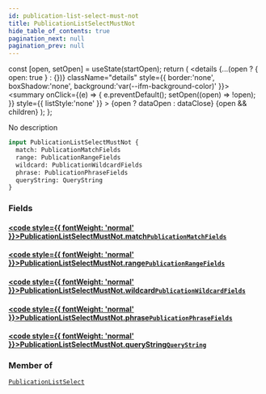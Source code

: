 ```yaml
---
id: publication-list-select-must-not
title: PublicationListSelectMustNot
hide_table_of_contents: true
pagination_next: null
pagination_prev: null
---
```







  const [open, setOpen] = useState(startOpen);
  return (
    <details {...(open ? { open: true } : {})} className="details" style={{ border:'none', boxShadow:'none', background:'var(--ifm-background-color)' }}>
      <summary
        onClick={(e) => {
          e.preventDefault();
          setOpen((open) => !open);
        }}
        style={{ listStyle:'none' }}
      >
      {open ? dataOpen : dataClose}
      </summary>
      {open && children}
    </details>
  );
};




No description


```graphql
input PublicationListSelectMustNot {
  match: PublicationMatchFields
  range: PublicationRangeFields
  wildcard: PublicationWildcardFields
  phrase: PublicationPhraseFields
  queryString: QueryString
}
```




### Fields

#### [<code style={{ fontWeight: 'normal' }}>PublicationListSelectMustNot.<b>match</b></code>](#)<Bullet />[`PublicationMatchFields`](/cris/inputs/publication-match-fields) <Badge class="secondary" text="input"/>
> 
> 

#### [<code style={{ fontWeight: 'normal' }}>PublicationListSelectMustNot.<b>range</b></code>](#)<Bullet />[`PublicationRangeFields`](/cris/inputs/publication-range-fields) <Badge class="secondary" text="input"/>
> 
> 

#### [<code style={{ fontWeight: 'normal' }}>PublicationListSelectMustNot.<b>wildcard</b></code>](#)<Bullet />[`PublicationWildcardFields`](/cris/inputs/publication-wildcard-fields) <Badge class="secondary" text="input"/>
> 
> 

#### [<code style={{ fontWeight: 'normal' }}>PublicationListSelectMustNot.<b>phrase</b></code>](#)<Bullet />[`PublicationPhraseFields`](/cris/inputs/publication-phrase-fields) <Badge class="secondary" text="input"/>
> 
> 

#### [<code style={{ fontWeight: 'normal' }}>PublicationListSelectMustNot.<b>queryString</b></code>](#)<Bullet />[`QueryString`](/cris/inputs/query-string) <Badge class="secondary" text="input"/>
> 
> 



### Member of

[`PublicationListSelect`](/cris/inputs/publication-list-select)  <Badge class="secondary" text="input"/>

